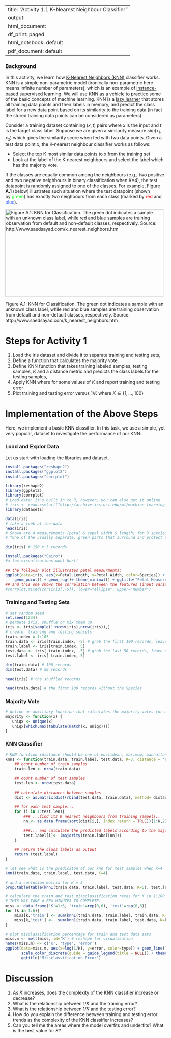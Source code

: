 
---
title: "Activity 1.1 K-Nearest Neighbour Classifier"
output:
  html_document:
    df_print: paged
  html_notebook: default
  pdf_document: default
---


### Background
In this activity, we learn how [K-Nearest Neighbors (KNN)](https://saravananthirumuruganathan.wordpress.com/2010/05/17/a-detailed-introduction-to-k-nearest-neighbor-knn-algorithm/) classifier works. KNN is a simple non-parametric model (ironically non-parametric here means infinite number of parameters), which is an example of [instance-based](https://en.wikipedia.org/wiki/Instance-based_learning) supervised learning. We will use KNN as a vehicle to practice some of the basic concepts of machine learning. KNN is a [lazy learner](https://en.wikipedia.org/wiki/Lazy_learning) that stores all training data points and their labels in memory, and predict the class label for a new data point based on its similarity to the training data (in fact the stored training data points can be considered as parameters).

Consider a training dataset containing $(x,t)$ pairs where $x$ is the input and $t$ is the target class label. Suppose we are given a similarity measure $sim(x_1,x_2)$ which gives the similarity score when fed with two data points. Given a test data point $x$, the K-nearest neighbour classifier works as follows:

* Select the top K most similar data points to x from the training set</li>
*	Look at the label of the K-nearest neighbours and select the label which has the majority vote.</li>

If the classes are equally common among the neighbours (e.g., two positive and two negative neighbours in binary classification when K=4), the test datapoint is randomly assigned to one of the classes. For example, Figure <strong>A.1</strong> (below) illustrates such situation where the test datapoint (shown by <span style="color: #00ff00;">green</span>) has exactly two neighbours from each class (marked by <span style="color: #ff0000;">red</span> and <span style="color: #3366ff;">blue</span>).

<a href="http://www.saedsayad.com/k_nearest_neighbors.htm" rel="attachment wp-att-92100"><img class="wp-image-92100 size-full" src="https://www.alexandriarepository.org/wp-content/uploads/20160413152921/A.1.png" alt="Figure A.1: KNN for Classification. The green dot indicates a sample with an unknown class label, while red and blue samples are training observation from default and non-default classes, respectively. Source: http://www.saedsayad.com/k_nearest_neighbors.htm" width="497" height="274" /></a> 

Figure A.1: KNN for Classification. The green dot indicates a sample with an unknown class label, while red and blue samples are training observation from default and non-default classes, respectively. Source: http://www.saedsayad.com/k_nearest_neighbors.htm


# Steps for Activity 1
1. Load the iris dataset and divide it to separate training and testing sets,
2. Define a function that calculates the majority vote,
3. Define KNN function that takes training labeled samples, testing samples, $K$ and a distance metric and predicts the class labels for the testing samples,
4. Apply KNN where for some values of $K$ and report training and testing error
5. Plot training and testing error versus $1/K$ where $K \in \{1, ..., 100\}$

# Implementation of the Above Steps
Here, we implement a basic KNN classifier. In this task, we use a simple, yet very popular, dataset to investigate the performance of our KNN. 

### Load and Explor Data
Let us start with loading the libraries and dataset.

```{r}
install.packages("reshape2")
install.packages("ggplot2")
install.packages("corrplot")
```
```{r}
library(reshape2)
library(ggplot2)
library(corrplot)
# Load data: it's built in to R, however, you can also get it online
# iris <- read.csv(url("http://archive.ics.uci.edu/ml/machine-learning-databases/iris/iris.data"), header = FALSE)
library(datasets)
```

```{r}
data(iris)
# take a look at the data
head(iris)
# Shown are 4 measurements (petal & sepal width & length) for 3 species of iris flowers, where sepal is: 
# "One of the usually separate, green parts that surround and protect the flower bud" (or petals)
```


```{r}
dim(iris) # 150 x 5 records
```

```{r}
install.packages("Cairo")
#a few visualizations wont hurt!
```

```{r}
## the followin plot illustrates petal measurments:
ggplot(data=iris, aes(x=Petal.Length, y=Petal.Width, color=Species)) + 
    geom_point() + geom_rug()+ theme_minimal() + ggtitle("Petal Measurements")
## and this one shows the correlation between the features (input variables)
#corrplot.mixed(cor(iris[,-5]), lower="ellipse", upper="number")
```

### Training and Testing Sets

```{r}
# set random seed
set.seed(1234)
# permute iris, shuffle or mix them up
iris <- iris[sample(1:nrow(iris),nrow(iris)),]
# create  training and testing subsets:
train.index = 1:105
train.data <- iris[train.index, -5] # grab the first 100 records, leave out the species (last column)
train.label <- iris[train.index, 5]
test.data <- iris[-train.index, -5] # grab the last 50 records, leave out the species (last column)
test.label <- iris[-train.index, 5]

dim(train.data) # 100 records
dim(test.data) # 50 records
```

```{r}
head(iris) # the shuffled records
```

```{r}
head(train.data) # the first 100 records without the Species
```

### Majority Vote

```{r}
# define an auxiliary function that calculates the majority votes (or mode!)
majority <- function(x) {
   uniqx <- unique(x)
   uniqx[which.max(tabulate(match(x, uniqx)))]
}
```

### KNN Classifier

```{r}
# KNN function (distance should be one of euclidean, maximum, manhattan, canberra, binary or minkowski)
knn1 <- function(train.data, train.label, test.data, K=3, distance = 'euclidean'){
    ## count number of train samples
    train.len <- nrow(train.data)
    
    ## count number of test samples
    test.len <- nrow(test.data)
    
    ## calculate distances between samples
    dist <- as.matrix(dist(rbind(test.data, train.data), method= distance))[1:test.len, (test.len+1):(test.len+train.len)]
    
    ## for each test sample...
    for (i in 1:test.len){
        ### ...find its K nearest neighbours from training sampels...
        nn <- as.data.frame(sort(dist[i,], index.return = TRUE))[1:K,2]
        
        ###... and calculate the predicted labels according to the majority vote
        test.label[i]<- (majority(train.label[nn]))
    }
    
    ## return the class labels as output
    return (test.label)
}
```


```{r}
# let see what is the prediciton of our knn for test samples when K=4
knn1(train.data, train.label, test.data, K=4)
```

```{r}
# and a confusion matrix for K = 5
prop.table(table(knn1(train.data, train.label, test.data, K=5), test.label))*100
```

```{r}
# calculate the train and test missclassification rates for K in 1:100 
# THIS MAY TAKE A FEW MINUTES TO COMPLETE!
miss <- data.frame('K'=1:6, 'train'=rep(0,6), 'test'=rep(0,6))
for (k in 1:6){
    miss[k,'train'] <- sum(knn1(train.data, train.label, train.data, K=k) != train.label)/nrow(train.data)*100
    miss[k,'test'] <-  sum(knn1(train.data, train.label, test.data, K=k)  != test.label)/nrow(test.data)*100
}
```


```{r}
# plot misclassification percentage for train and test data sets
miss.m <- melt(miss, id='K') # reshape for visualization
names(miss.m) <- c('K', 'type', 'error')
ggplot(data=miss.m, aes(x=log(1/K), y=error, color=type)) + geom_line() +
       scale_color_discrete(guide = guide_legend(title = NULL)) + theme_minimal() +
       ggtitle("Missclassification Error")
```


# Discussion

1. As $K$ increases, does the complexity of the KNN classifier increase or decrease?
2. What is the relationship between $1/K$ and the training error?
3. What is the relationship between $1/K$ and the testing error?
4. How do you explain the difference between training and testing error trends as the complexity of the KNN classifier increases?
5. Can you tell me the areas where the model overfits and underfits? What is the best value for $K$?




